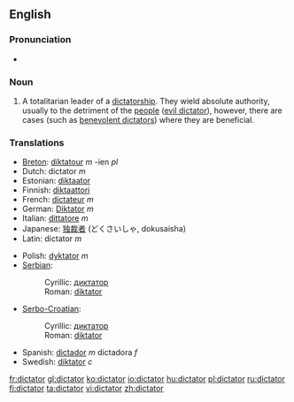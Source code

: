 ==English==

===Pronunciation===
*{{audio|en-us-dictator.ogg|Audio (US)}}


===Noun===
{{en-noun}}

# A totalitarian leader of a [[dictatorship]].  They wield absolute authority, usually to the detriment of the [[people]] ([[evil dictator]]), however, there are cases (such as [[benevolent dictator]]s) where they are beneficial.

===Translations===
{{top}}
*[[Breton]]: [[diktatour]] ''m'' -ien ''pl''
*Dutch: dictator ''m''
*Estonian: [[diktaator]]
*Finnish: [[diktaattori]]
*French: [[dictateur]] ''m''
*German: [[Diktator]] ''m''
*Italian: [[dittatore]] ''m''
*Japanese: [[独裁者]] (どくさいしゃ, dokusaisha)
*Latin: dictator ''m''
{{mid}}
*Polish: [[dyktator]] ''m''
*[[Serbian]]:
*:Cyrillic: [[диктатор#Serbian|диктатор]] {{m}}
*:Roman: [[diktator#Serbian|diktator]] {{m}}
*[[Serbo-Croatian]]:
*:Cyrillic: [[диктатор#Serbocroatian|диктатор]] {{m}}
*:Roman: [[diktator#Serbocroatian|diktator]] {{m}}
*Spanish: [[dictador]] ''m'' dictadora ''f''
*Swedish: [[diktator]] ''c''
{{bottom}}

[[fr:dictator]]
[[gl:dictator]]
[[ko:dictator]]
[[io:dictator]]
[[hu:dictator]]
[[pl:dictator]]
[[ru:dictator]]
[[fi:dictator]]
[[ta:dictator]]
[[vi:dictator]]
[[zh:dictator]]